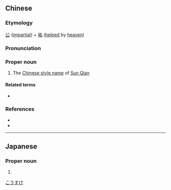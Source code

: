 ==Chinese==
{{zh-forms}}

===Etymology===
[[公]] ([[impartial]]) + [[祐]] ([[helped]] by [[heaven]])

===Pronunciation===
{{zh-pron
|m=Gōngyòu
|cat=pn
}}

===Proper noun===
{{zh-proper noun}}

# The [[w:Chinese style name|Chinese style name]] of [[w:Sun Qian|Sun Qian]]

====Related terms====
* {{zh-l|孫乾/孙乾}}

===References===
* {{pedialite|孫乾|lang=zh}}
* {{pedialite|Sun Qian}}

----

==Japanese==
{{ja-kanjitab|公|祐}}

===Proper noun===
{{ja-pos|proper|こうすけ}}

# {{given name|male|lang=ja}}

[[Category:Japanese male given names|こうすけ]]